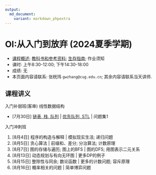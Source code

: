 ```yaml
---
output: 
  md_document:
    variant: markdown_phpextra
---
```


# OI:从入门到放弃 (2024夏季学期)

-   [课程概述](./glos/intro); [教科书和参考资料](./glos/book); [生存指南](./glos/survive); 作业须知
-   课时: 上午8:30-12:00; 下午14:30-18:00
-   成绩: 无
-   本页面内容请联系: 张桄玮 `gwzhang@cug.edu.cn`; 其余内容请联系当天讲师.

## 课程讲义

入门补弱班(客串) 线性数据结构

-   [7月30日] [链表, 栈, 队列](./slides/lin-ds.html) \| [优先队列, STL](./slides/pqueue-stl.html) \| 问题集1

入门冲刺班

1.  [8月4日] 程序的构造与解释 \| 模拟现实生活; 递归问题
2.  [8月5日] 贪心算法 \| 前缀和、差分; 分治算法; 计数原理
3.  [8月7日] 图的存储与遍历; 图上的BFS \| 图的DFS; 用图表示二元关系
4.  [8月13日] 动态规划与有向无环图 \| 更多DP的例子
5.  [8月15日] 整除性与同余; 数论函数 \| 更多的计数问题; 容斥原理
6.  [8月16日] 概率相关的问题 \| 简单博弈问题
